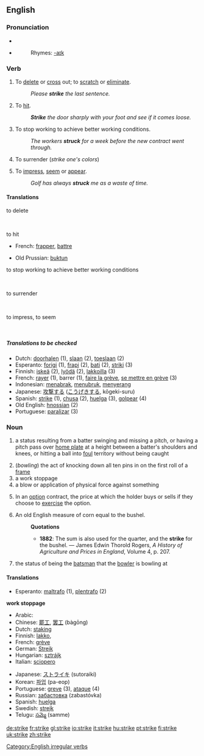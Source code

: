 ==English==

===Pronunciation===
*{{IPA|/stɻaɪk/}}
*{{audio|en-us-strike.ogg|Audio (US)}}
*:Rhymes: [[Rhymes:English:-aɪk|-aɪk]]

===Verb===
[[Category:English irregular verbs]]
{{en-verb|strikes|striking|struck|'''[[struck]]''' or '''[[stricken]]'''}}

# To [[delete]] or [[cross]] out; to [[scratch]] or [[eliminate]].
#:''Please '''strike''' the last sentence.''
# To [[hit]].
#:'''''Strike''' the door sharply with your foot and see if it comes loose.''
# To stop working to achieve better working conditions.
#:''The workers '''struck''' for a week before the new contract went through.''
# {{obsolete}} To surrender (''strike one's colors'')
# To [[impress]], [[seem]] or [[appear]].
#:''Golf has always '''struck''' me as a waste of time.''

====Translations====
;to delete
{{top}}
&nbsp;
{{mid}}
{{bottom}}

;to hit
{{top}}
*French: [[frapper]], [[battre]]
{{mid}}
*Old Prussian: [[buktun]]
{{bottom}}

;to stop working to achieve better working conditions
{{top}}
&nbsp;
{{mid}}
{{bottom}}

;to surrender
{{top}}
&nbsp;
{{mid}}
{{bottom}}

;to impress, to seem
{{top}}
&nbsp;
{{mid}}
{{bottom}}

=====Translations to be checked=====
{{rfc-trans}}
*Dutch: [[doorhalen]] (1), [[slaan]] (2), [[toeslaan]] (2)
*Esperanto: [[forigi]] (1), [[frapi]] (2), [[bati]] (2), [[striki]] (3)
*Finnish: [[iskeä]] (2), [[lyödä]] (2), [[lakkoilla]] (3)
*French: [[rayer]] (1), barrer (1), [[faire la grève]], [[se mettre en grève]] (3)
*Indonesian: [[tabrak|menabrak]], [[tubruk|menubruk]], [[serang|menyerang]]
*Japanese: [[攻撃]]する ([[こうげき]]する, kōgeki-suru)
*Spanish: [[strike]] (1), [[chusa]] (2), [[huelga]] (3), [[golpear]] (4)
*Old English: [[hnossian]] (2)
*Portuguese: [[paralizar]] (3) 

===Noun===
{{en-noun}}

# {{baseball}} a status resulting from a batter swinging and missing a pitch, or having a pitch pass over [[home plate]] at a height between a batter's shoulders and knees, or hitting a ball into [[foul]] territory without being caught
# (''bowling'') the act of knocking down all ten pins in on the first roll of a [[frame]]
# a work stoppage
# a blow or application of physical force against something
# {{finance}} In an [[option]] contract, the price at which the holder buys or sells if they choose to [[exercise]] the option.
# An old English measure of corn equal to the bushel.
#:'''Quotations'''
#:*'''1882''': The sum is also used for the quarter, and the '''strike''' for the bushel. &mdash; James Edwin Thorold Rogers, ''A History of Agriculture and Prices in England'', Volume 4, p. 207.
#{{cricket}} the status of being the [[batsman]] that the [[bowler]] is bowling at

====Translations====
*Esperanto: [[maltrafo]] (1), [[plentrafo]] (2)

'''work stoppage'''
{{top}}
*Arabic: {{ARchar|[[اضراب]]}} {{Unicode|(’iɖrá:b)}}
*Chinese: [[罷工]], [[罢工]] (bàgōng)
*Dutch: [[staking]]
*Finnish: [[lakko]], 
*French: [[grève]] {{f}}
*German: [[Streik]]
*Hungarian: [[sztrájk]]
*Italian: [[sciopero]]
{{mid}}
*Japanese: [[ストライキ]] (sutoraiki)
*Korean: [[파업]] (pa-eop)
*Portuguese: [[greve]] {{f}} (3), [[ataque]] {{m}} (4)
*Russian: [[забастовка]] (zabastóvka)
*Spanish: [[huelga]] {{f}}
*Swedish: [[strejk]]
*Telugu: [[సమ్మె]] (samme)
{{bottom}}

[[de:strike]]
[[fr:strike]]
[[gl:strike]]
[[io:strike]]
[[it:strike]]
[[hu:strike]]
[[pt:strike]]
[[fi:strike]]
[[uk:strike]]
[[zh:strike]]